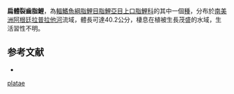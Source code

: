{{Speciesbox
| status = NE
| status_system = IUCN3.1
| genus = Schizodon
| species = platae
| authority = [[Garman|Garman]], 1890
| synonyms = *''Anostomus platae''<br /><small>Garman, 1890</small>
}}
'''扁體裂齒脂鯉'''，為[[輻鰭魚綱|輻鰭魚綱]][[脂鯉目|脂鯉目]][[脂鯉亞目|脂鯉亞目]][[上口脂鯉科|上口脂鯉科]]的其中一個[[種|種]]，分布於[[南美洲|南美洲]][[阿根廷|阿根廷]][[拉普拉他河|拉普拉他河]]流域，體長可達40.2公分，棲息在植被生長茂盛的水域，生活習性不明。

==参考文献==
{{refbegin}}
*{{FishBase_species|genus=Schizodon|species=platae|year=2013|month=9}}
{{refend}}
{{Taxonbar|from=Q6414201}}

[[Category:裂齒脂鯉屬|platae]]


{{魚類小作品}}